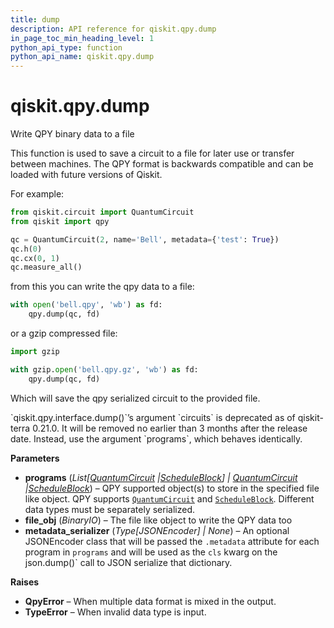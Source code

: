 ```yaml
---
title: dump
description: API reference for qiskit.qpy.dump
in_page_toc_min_heading_level: 1
python_api_type: function
python_api_name: qiskit.qpy.dump
---
```


<span id="qiskit-qpy-dump" />

# qiskit.qpy.dump

<Function id="qiskit.qpy.dump" github="https://github.com/qiskit/qiskit/tree/stable/0.24/qiskit/qpy/interface.py" signature="dump(programs, file_obj, metadata_serializer=None)">
  Write QPY binary data to a file

  This function is used to save a circuit to a file for later use or transfer between machines. The QPY format is backwards compatible and can be loaded with future versions of Qiskit.

  For example:

  ```python
  from qiskit.circuit import QuantumCircuit
  from qiskit import qpy

  qc = QuantumCircuit(2, name='Bell', metadata={'test': True})
  qc.h(0)
  qc.cx(0, 1)
  qc.measure_all()
  ```

  from this you can write the qpy data to a file:

  ```python
  with open('bell.qpy', 'wb') as fd:
      qpy.dump(qc, fd)
  ```

  or a gzip compressed file:

  ```python
  import gzip

  with gzip.open('bell.qpy.gz', 'wb') as fd:
      qpy.dump(qc, fd)
  ```

  Which will save the qpy serialized circuit to the provided file.

  <Admonition title="Deprecated since version 0.21.0" type="danger">
    `qiskit.qpy.interface.dump()`’s argument `circuits` is deprecated as of qiskit-terra 0.21.0. It will be removed no earlier than 3 months after the release date. Instead, use the argument `programs`, which behaves identically.
  </Admonition>

  **Parameters**

  *   **programs** (*List\[*[*QuantumCircuit*](qiskit.circuit.QuantumCircuit "qiskit.circuit.quantumcircuit.QuantumCircuit")  *|*[*ScheduleBlock*](qiskit.pulse.ScheduleBlock "qiskit.pulse.schedule.ScheduleBlock")*] |* [*QuantumCircuit*](qiskit.circuit.QuantumCircuit "qiskit.circuit.quantumcircuit.QuantumCircuit")  *|*[*ScheduleBlock*](qiskit.pulse.ScheduleBlock "qiskit.pulse.schedule.ScheduleBlock")) – QPY supported object(s) to store in the specified file like object. QPY supports [`QuantumCircuit`](qiskit.circuit.QuantumCircuit "qiskit.circuit.QuantumCircuit") and [`ScheduleBlock`](qiskit.pulse.ScheduleBlock "qiskit.pulse.ScheduleBlock"). Different data types must be separately serialized.
  *   **file\_obj** (*BinaryIO*) – The file like object to write the QPY data too
  *   **metadata\_serializer** (*Type\[JSONEncoder] | None*) – An optional JSONEncoder class that will be passed the `.metadata` attribute for each program in `programs` and will be used as the `cls` kwarg on the json.dump()\` call to JSON serialize that dictionary.

  **Raises**

  *   **QpyError** – When multiple data format is mixed in the output.
  *   **TypeError** – When invalid data type is input.
</Function>


